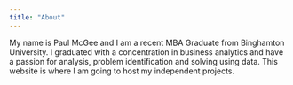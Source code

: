 ```yaml
---
title: "About"
---
```


My name is Paul McGee and I am a recent MBA Graduate from Binghamton University. I graduated with a concentration in business analytics and have a passion for analysis, problem identification and solving using data. This website is where I am going to host my independent projects. 